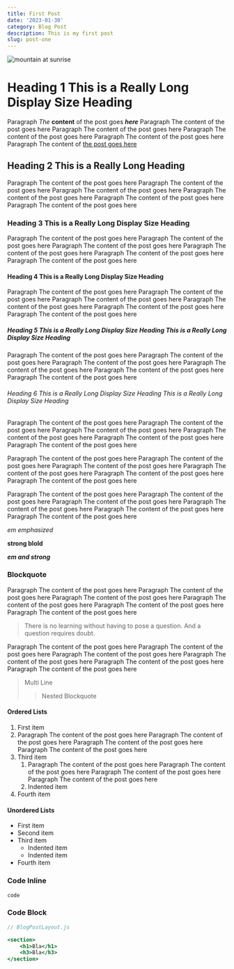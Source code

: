 ```yaml
---
title: First Post
date: '2023-01-30'
category: Blog Post
description: This is my first post
slug: post-one
---
```


<Image
    src={firstimage}
    alt="mountain at sunrise"
/>
# Heading 1 This is a Really Long Display Size Heading
Paragraph *The* **content** of the post goes ***here*** Paragraph The content of the post goes here Paragraph The content of the post goes here Paragraph The content of the post goes here
Paragraph The content of the post goes here
Paragraph The content of [the post goes here](https://www.capsule.com/)

## Heading 2 This is a Really Long Heading
Paragraph The content of the post goes here Paragraph The content of the post goes here Paragraph The content of the post goes here Paragraph The content of the post goes here
Paragraph The content of the post goes here
Paragraph The content of the post goes here

### Heading 3 This is a Really Long Display Size Heading
Paragraph The content of the post goes here Paragraph The content of the post goes here Paragraph The content of the post goes here Paragraph The content of the post goes here
Paragraph The content of the post goes here
Paragraph The content of the post goes here

#### Heading 4 This is a Really Long Display Size Heading
Paragraph The content of the post goes here Paragraph The content of the post goes here Paragraph The content of the post goes here Paragraph The content of the post goes here
Paragraph The content of the post goes here
Paragraph The content of the post goes here

##### Heading 5 This is a Really Long Display Size Heading This is a Really Long Display Size Heading
Paragraph The content of the post goes here Paragraph The content of the post goes here Paragraph The content of the post goes here Paragraph The content of the post goes here
Paragraph The content of the post goes here
Paragraph The content of the post goes here

###### Heading 6 This is a Really Long Display Size Heading This is a Really Long Display Size Heading
Paragraph The content of the post goes here Paragraph The content of the post goes here Paragraph The content of the post goes here Paragraph The content of the post goes here
Paragraph The content of the post goes here
Paragraph The content of the post goes here

Paragraph The content of the post goes here Paragraph The content of the post goes here Paragraph The content of the post goes here Paragraph The content of the post goes here
Paragraph The content of the post goes here
Paragraph The content of the post goes here

Paragraph The content of the post goes here Paragraph The content of the post goes here Paragraph The content of the post goes here Paragraph The content of the post goes here
Paragraph The content of the post goes here
Paragraph The content of the post goes here

*em emphasized*

**strong blold**

***em and strong***

### Blockquote

Paragraph The content of the post goes here Paragraph The content of the post goes here Paragraph The content of the post goes here Paragraph The content of the post goes here
Paragraph The content of the post goes here
Paragraph The content of the post goes here

>There is no learning without having to pose a question. And a question requires doubt. 

Paragraph The content of the post goes here Paragraph The content of the post goes here Paragraph The content of the post goes here Paragraph The content of the post goes here
Paragraph The content of the post goes here
Paragraph The content of the post goes here

> Multi
> Line
>> Nested Blockquote

#### Ordered Lists
1. First item
2. Paragraph The content of the post goes here Paragraph The content of the post goes here Paragraph The content of the post goes here Paragraph The content of the post goes here
3. Third item
    1. Paragraph The content of the post goes here Paragraph The content of the post goes here Paragraph The content of the post goes here Paragraph The content of the post goes here
    2. Indented item
4. Fourth item

#### Unordered Lists
- First item
- Second item
- Third item
    - Indented item
    - Indented item
- Fourth item

### Code Inline

`code`

### Code Block

```jsx
// BlogPostLayout.js

<section>
    <h1>Bla</h1>
    <h3>Bla</h3>
</section>
```
